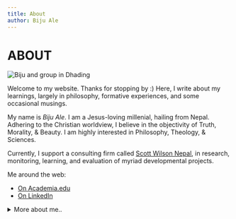 ```yaml
---
title: About
author: Biju Ale
---
```


# ABOUT

![Biju and group in Dhading](./biju.png)

Welcome to my website. Thanks for stopping by :) Here, I write about my learnings, largely in philosophy, formative experiences, and some occasional musings.

My name is _Biju Ale_. I am a Jesus-loving millenial, hailing from Nepal. Adhering to the Christian worldview, I believe in the objectivity of Truth, Morality, & Beauty. I am highly interested in Philosophy, Theology, & Sciences.

Currently, I support a consulting firm called [Scott Wilson Nepal](https://swnepal.com.np/biju-ale/), in research, monitoring, learning, and evaluation of myriad developmental projects.

Me around the web:

- [On Academia.edu](https://independent.academia.edu/BijuAle/)
- [On LinkedIn](https://linkedin.com/in/bijuale/)

<details class="details-animated ">

<summary>More about me..</summary>

- I side by the marginalized, minorities, and the deprived and strive to empower them to the best of my ability.

* I love dogs very much.

- Some of my favorite authors are Dostoyevsky, Pascal, CS Lewis, JRR Tolkien, Richard Swinburne, William L Craig, & JP Moreland.

* I adore music by Stravinsky, Beethoven, Symphony X, Creed, Buckethead, Kenny G, & Karna Das (a legendary Nepali singer).

- I love to hone my aesthete disposition.

* I love to watch old classic flicks akin to Hitchcock's. My favorite shows are Batman, X-Men, Full house, Freaks & Geeks, and Robert L. Kuhn's Closer to Truth.

- I love to travel, take pictures (with my steadfast phone), arts and crafts, cycling (I rode a hardtail - 'Trek 4900' - daily ~20km for over six years), & hiking.

* Some things I avert and abhor: postmodernism, scientism, jingoism, cronyism, logical fallacies, discrimination, despotism, radicalism, collusion, & sin.

- I miss the beloved 90s.

</details>
